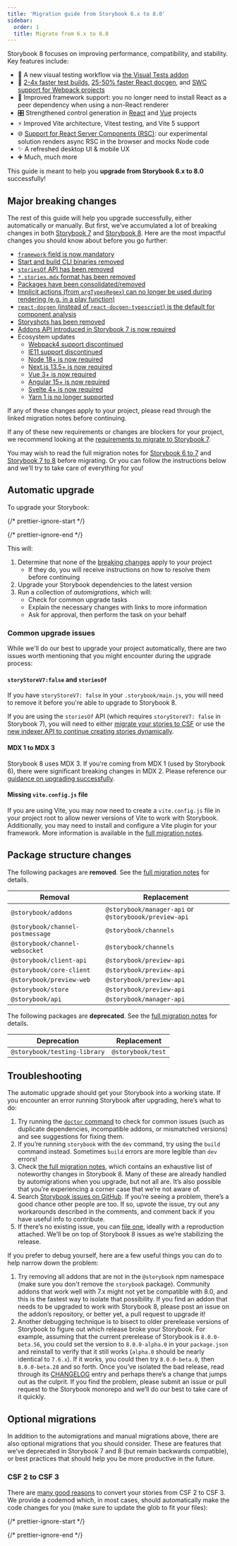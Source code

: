```yaml
---
title: 'Migration guide from Storybook 6.x to 8.0'
sidebar:
  order: 1
  title: Migrate from 6.x to 8.0
---
```


Storybook 8 focuses on improving performance, compatibility, and stability. Key features include:

* 🩻 A new visual testing workflow via [the Visual Tests addon](https://www.chromatic.com/docs/visual-tests-addon/)
* 💨 [2-4x faster test builds](https://storybook.js.org/blog/optimize-storybook-7-6/#2-4x-faster-builds-with-thetest-flag), [25-50% faster React docgen](https://storybook.js.org/blog/optimize-storybook-7-6/#22x-faster-react-docgen), and [SWC support for Webpack projects](https://storybook.js.org/blog/optimize-storybook-7-6/#using-webpack-enable-swc)
* 🧩 Improved framework support: you no longer need to install React as a peer dependency when using a non-React renderer
* 🎛️ Strengthened control generation in [React](https://storybook.js.org/blog/storybook-8-beta/#major-performance-improvements) and [Vue](https://storybook.js.org/blog/first-class-vue-support-storybook-8/) projects
* ⚡️ Improved Vite architecture, Vitest testing, and Vite 5 support
* 🌐 [Support for React Server Components (RSC)](https://storybook.js.org/blog/storybook-react-server-components/): our experimental solution renders async RSC in the browser and mocks Node code
* ✨ A refreshed desktop UI & mobile UX
* ➕ Much, much more

This guide is meant to help you **upgrade from Storybook 6.x to 8.0** successfully!

## Major breaking changes

The rest of this guide will help you upgrade successfully, either automatically or manually. But first, we’ve accumulated a lot of breaking changes in both [Storybook 7](https://github.com/storybookjs/storybook/blob/next/MIGRATION.md#70-breaking-changes) and [Storybook 8](https://github.com/storybookjs/storybook/blob/next/MIGRATION.md#from-version-7x-to-800). Here are the most impactful changes you should know about before you go further:

* [`framework` field is now mandatory](https://github.com/storybookjs/storybook/blob/next/MIGRATION.md#new-framework-api)
* [Start and build CLI binaries removed](https://github.com/storybookjs/storybook/blob/next/MIGRATION.md#start-storybook--build-storybook-binaries-removed)
* [`storiesOf` API has been removed](https://github.com/storybookjs/storybook/blob/next/MIGRATION.md#removal-of-storiesof-api)
* [`*.stories.mdx` format has been removed](https://github.com/storybookjs/storybook/blob/next/MIGRATION.md#dropping-support-for-storiesmdx-csf-in-mdx-format-and-mdx1-support)
* [Packages have been consolidated/removed](#package-structure-changes)
* [Implicit actions (from `argTypesRegex`) can no longer be used during rendering (e.g. in a play function)](https://github.com/storybookjs/storybook/blob/next/MIGRATION.md#implicit-actions-can-not-be-used-during-rendering-for-example-in-the-play-function)
* [`react-docgen` (instead of `react-docgen-typescript`) is the default for component analysis](https://github.com/storybookjs/storybook/blob/next/MIGRATION.md#react-docgen-component-analysis-by-default)
* [Storyshots has been removed](https://github.com/storybookjs/storybook/blob/next/MIGRATION.md#storyshots-has-been-removed)
* [Addons API introduced in Storybook 7 is now required](https://github.com/storybookjs/storybook/blob/next/MIGRATION.md#new-addons-api)
* Ecosystem updates
  * [Webpack4 support discontinued](https://github.com/storybookjs/storybook/blob/next/MIGRATION.md#webpack4-support-discontinued)
  * [IE11 support discontinued](https://github.com/storybookjs/storybook/blob/next/MIGRATION.md#modern-browser-support)
  * [Node 18+ is now required](https://github.com/storybookjs/storybook/blob/next/MIGRATION.md#dropping-support-for-nodejs-16)
  * [Next.js 13.5+ is now required](https://github.com/storybookjs/storybook/blob/next/MIGRATION.md#require-nextjs-135-and-up)
  * [Vue 3+ is now required](https://github.com/storybookjs/storybook/blob/next/MIGRATION.md#require-vue-3-and-up)
  * [Angular 15+ is now required](https://github.com/storybookjs/storybook/blob/next/MIGRATION.md#require-angular-15-and-up)
  * [Svelte 4+ is now required](https://github.com/storybookjs/storybook/blob/next/MIGRATION.md#require-svelte-4-and-up)
  * [Yarn 1 is no longer supported](https://github.com/storybookjs/storybook/blob/next/MIGRATION.md#dropping-support-for-yarn-1)

If any of these changes apply to your project, please read through the linked migration notes before continuing.

If any of these new requirements or changes are blockers for your project, we recommend looking at the [requirements to migrate to Storybook 7](../../release-7-6/docs/migration-guide#major-breaking-changes).

You may wish to read the full migration notes for [Storybook 6 to 7](https://github.com/storybookjs/storybook/blob/next/MIGRATION.md#from-version-65x-to-700) and [Storybook 7 to 8](https://github.com/storybookjs/storybook/blob/next/MIGRATION.md#from-version-7x-to-800) before migrating. Or you can follow the instructions below and we’ll try to take care of everything for you!

## Automatic upgrade

To upgrade your Storybook:

{/* prettier-ignore-start */}

<CodeSnippets path="storybook-upgrade.md" />

{/* prettier-ignore-end */}

This will:

1. Determine that none of the [breaking changes](#major-breaking-changes) apply to your project
   * If they do, you will receive instructions on how to resolve them before continuing
2. Upgrade your Storybook dependencies to the latest version
3. Run a collection of *automigrations*, which will:
   * Check for common upgrade tasks
   * Explain the necessary changes with links to more information
   * Ask for approval, then perform the task on your behalf

### Common upgrade issues

While we'll do our best to upgrade your project automatically, there are two issues worth mentioning that you might encounter during the upgrade process:

#### `storyStoreV7:false` and `storiesOf`

If you have `storyStoreV7: false` in your `.storybook/main.js`, you will need to remove it before you're able to upgrade to Storybook 8.

If you are using the `storiesOf` API (which requires `storyStoreV7: false` in Storybook 7), you will need to either [migrate your stories to CSF](../../release-7-6/docs/migration-guide.mdx#storiesof-to-csf) or use the [new indexer API to continue creating stories dynamically](../../release-7-6/docs/migration-guide.mdx#storiesof-to-dynamically-created-stories).

#### MDX 1 to MDX 3

Storybook 8 uses MDX 3. If you're coming from MDX 1 (used by Storybook 6), there were significant breaking changes in MDX 2. Please reference our [guidance on upgrading successfully](../../release-7-6/docs/migration-guide.mdx#upgrade-mdx1-to-mdx2).

#### Missing `vite.config.js` file

If you are using Vite, you may now need to create a `vite.config.js` file in your project root to allow newer versions of Vite to work with Storybook. Additionally, you may need to install and configure a Vite plugin for your framework. More information is available in the [full migration notes](https://github.com/storybookjs/storybook/blob/next/MIGRATION.md#framework-specific-vite-plugins-have-to-be-explicitly-added).

## Package structure changes

The following packages are **removed**. See the [full migration notes](https://github.com/storybookjs/storybook/blob/next/MIGRATION.md#removed-deprecated-shim-packages) for details.

| Removal                          | Replacement                                           |
| -------------------------------- | ----------------------------------------------------- |
| `@storybook/addons`              | `@storybook/manager-api` or `@storyboook/preview-api` |
| `@storybook/channel-postmessage` | `@storybook/channels`                                 |
| `@storybook/channel-websocket`   | `@storybook/channels`                                 |
| `@storybook/client-api`          | `@storybook/preview-api`                              |
| `@storybook/core-client`         | `@storybook/preview-api`                              |
| `@storybook/preview-web`         | `@storybook/preview-api`                              |
| `@storybook/store`               | `@storybook/preview-api`                              |
| `@storybook/api`                 | `@storybook/manager-api`                              |

The following packages are **deprecated**. See the [full migration notes](https://github.com/storybookjs/storybook/blob/next/MIGRATION.md#deprecated-storybooktesting-library-package) for details.

| Deprecation                  | Replacement       |
| ---------------------------- | ----------------- |
| `@storybook/testing-library` | `@storybook/test` |

## Troubleshooting

The automatic upgrade should get your Storybook into a working state. If you encounter an error running Storybook after upgrading, here’s what to do:

1. Try running the [`doctor` command](../api/cli-options.mdx#doctor) to check for common issues (such as duplicate dependencies, incompatible addons, or mismatched versions) and see suggestions for fixing them.
2. If you’re running `storybook` with the `dev` command, try using the `build` command instead. Sometimes `build` errors are more legible than `dev` errors!
3. Check [the full migration notes](https://github.com/storybookjs/storybook/blob/next/MIGRATION.md#from-version-7x-to-800), which contains an exhaustive list of noteworthy changes in Storybook 8. Many of these are already handled by automigrations when you upgrade, but not all are. It’s also possible that you’re experiencing a corner case that we’re not aware of.
4. Search [Storybook issues on GitHub](https://github.com/storybookjs/storybook/issues). If you’re seeing a problem, there’s a good chance other people are too. If so, upvote the issue, try out any workarounds described in the comments, and comment back if you have useful info to contribute.
5. If there’s no existing issue, you can [file one](https://github.com/storybookjs/storybook/issues/new/choose), ideally with a reproduction attached. We’ll be on top of Storybook 8 issues as we’re stabilizing the release.

If you prefer to debug yourself, here are a few useful things you can do to help narrow down the problem:

1. Try removing all addons that are not in the `@storybook` npm namespace (make sure you don't remove the `storybook` package). Community addons that work well with 7.x might not yet be compatible with 8.0, and this is the fastest way to isolate that possibility. If you find an addon that needs to be upgraded to work with Storybook 8, please post an issue on the addon’s repository, or better yet, a pull request to upgrade it!
2. Another debugging technique is to bisect to older prerelease versions of Storybook to figure out which release broke your Storybook. For example, assuming that the current prerelease of Storybook is `8.0.0-beta.56`, you could set the version to `8.0.0-alpha.0` in your `package.json` and reinstall to verify that it still works (`alpha.0` should be nearly identical to `7.6.x`). If it works, you could then try `8.0.0-beta.0`, then `8.0.0-beta.28` and so forth. Once you’ve isolated the bad release, read through its [CHANGELOG](https://github.com/storybookjs/storybook/blob/next/CHANGELOG.md) entry and perhaps there’s a change that jumps out as the culprit. If you find the problem, please submit an issue or pull request to the Storybook monorepo and we’ll do our best to take care of it quickly.

## Optional migrations

In addition to the automigrations and manual migrations above, there are also optional migrations that you should consider. These are features that we’ve deprecated in Storybook 7 and 8 (but remain backwards compatible), or best practices that should help you be more productive in the future.

### CSF 2 to CSF 3

There are [many good reasons](/blog/storybook-csf3-is-here/) to convert your stories from CSF 2 to CSF 3. We provide a codemod which, in most cases, should automatically make the code changes for you (make sure to update the glob to fit your files):

{/* prettier-ignore-start */}

<CodeSnippets path="storybook-migrate-csf-2-to-3.md" />

{/* prettier-ignore-end */}
